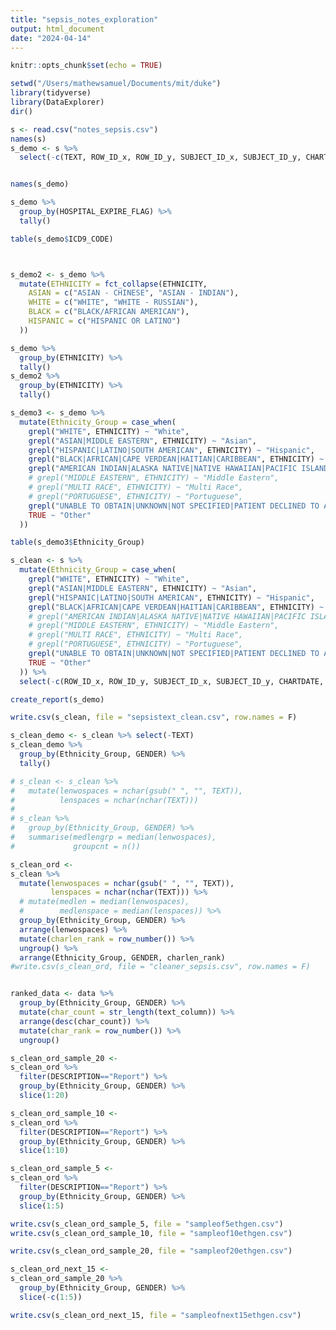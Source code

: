 ```yaml
---
title: "sepsis_notes_exploration"
output: html_document
date: "2024-04-14"
---
```


```r
knitr::opts_chunk$set(echo = TRUE)
```

```r
setwd("/Users/mathewsamuel/Documents/mit/duke")
library(tidyverse)
library(DataExplorer)
dir()
```

```r
s <- read.csv("notes_sepsis.csv")
names(s)
s_demo <- s %>%
  select(-c(TEXT, ROW_ID_x, ROW_ID_y, SUBJECT_ID_x, SUBJECT_ID_y, CHARTDATE, CHARTTIME, STORETIME, CATEGORY, ISERROR, CGID)) 


names(s_demo)
```

```r
s_demo %>%
  group_by(HOSPITAL_EXPIRE_FLAG) %>%
  tally()
```

```r
table(s_demo$ICD9_CODE)



s_demo2 <- s_demo %>%
  mutate(ETHNICITY = fct_collapse(ETHNICITY,
    ASIAN = c("ASIAN - CHINESE", "ASIAN - INDIAN"),
    WHITE = c("WHITE", "WHITE - RUSSIAN"),
    BLACK = c("BLACK/AFRICAN AMERICAN"),
    HISPANIC = c("HISPANIC OR LATINO")
  ))

s_demo %>%
  group_by(ETHNICITY) %>%
  tally()
s_demo2 %>%
  group_by(ETHNICITY) %>%
  tally()

s_demo3 <- s_demo %>%
  mutate(Ethnicity_Group = case_when(
    grepl("WHITE", ETHNICITY) ~ "White",
    grepl("ASIAN|MIDDLE EASTERN", ETHNICITY) ~ "Asian",
    grepl("HISPANIC|LATINO|SOUTH AMERICAN", ETHNICITY) ~ "Hispanic",
    grepl("BLACK|AFRICAN|CAPE VERDEAN|HAITIAN|CARIBBEAN", ETHNICITY) ~ "Black",
    grepl("AMERICAN INDIAN|ALASKA NATIVE|NATIVE HAWAIIAN|PACIFIC ISLANDER", ETHNICITY) ~ "Native",
    # grepl("MIDDLE EASTERN", ETHNICITY) ~ "Middle Eastern",
    # grepl("MULTI RACE", ETHNICITY) ~ "Multi Race",
    # grepl("PORTUGUESE", ETHNICITY) ~ "Portuguese",
    grepl("UNABLE TO OBTAIN|UNKNOWN|NOT SPECIFIED|PATIENT DECLINED TO ANSWER", ETHNICITY) ~ "Unknown",
    TRUE ~ "Other"
  ))

table(s_demo3$Ethnicity_Group)
```

```r
s_clean <- s %>%
  mutate(Ethnicity_Group = case_when(
    grepl("WHITE", ETHNICITY) ~ "White",
    grepl("ASIAN|MIDDLE EASTERN", ETHNICITY) ~ "Asian",
    grepl("HISPANIC|LATINO|SOUTH AMERICAN", ETHNICITY) ~ "Hispanic",
    grepl("BLACK|AFRICAN|CAPE VERDEAN|HAITIAN|CARIBBEAN", ETHNICITY) ~ "Black",
    # grepl("AMERICAN INDIAN|ALASKA NATIVE|NATIVE HAWAIIAN|PACIFIC ISLANDER", ETHNICITY) ~ "Native",
    # grepl("MIDDLE EASTERN", ETHNICITY) ~ "Middle Eastern",
    # grepl("MULTI RACE", ETHNICITY) ~ "Multi Race",
    # grepl("PORTUGUESE", ETHNICITY) ~ "Portuguese",
    grepl("UNABLE TO OBTAIN|UNKNOWN|NOT SPECIFIED|PATIENT DECLINED TO ANSWER", ETHNICITY) ~ "Unknown",
    TRUE ~ "Other"
  )) %>%
  select(-c(ROW_ID_x, ROW_ID_y, SUBJECT_ID_x, SUBJECT_ID_y, CHARTDATE, CHARTTIME, STORETIME, CATEGORY, ISERROR, CGID)) 
```


```r
create_report(s_demo)

write.csv(s_clean, file = "sepsistext_clean.csv", row.names = F)
```


```r
s_clean_demo <- s_clean %>% select(-TEXT)
s_clean_demo %>%
  group_by(Ethnicity_Group, GENDER) %>%
  tally()
```

```r
# s_clean <- s_clean %>%
#   mutate(lenwospaces = nchar(gsub(" ", "", TEXT)),
#          lenspaces = nchar(nchar(TEXT)))
# 
# s_clean %>%
#   group_by(Ethnicity_Group, GENDER) %>%
#   summarise(medlengrp = median(lenwospaces),
#             groupcnt = n())

s_clean_ord <-
s_clean %>%
  mutate(lenwospaces = nchar(gsub(" ", "", TEXT)),
         lenspaces = nchar(nchar(TEXT))) %>%
  # mutate(medlen = median(lenwospaces),
  #        medlenspace = median(lenspaces)) %>%
  group_by(Ethnicity_Group, GENDER) %>%
  arrange(lenwospaces) %>%
  mutate(charlen_rank = row_number()) %>%
  ungroup() %>%
  arrange(Ethnicity_Group, GENDER, charlen_rank)
#write.csv(s_clean_ord, file = "cleaner_sepsis.csv", row.names = F)


ranked_data <- data %>%
  group_by(Ethnicity_Group, GENDER) %>%
  mutate(char_count = str_length(text_column)) %>%
  arrange(desc(char_count)) %>%
  mutate(char_rank = row_number()) %>%
  ungroup()

s_clean_ord_sample_20 <-
s_clean_ord %>%
  filter(DESCRIPTION=="Report") %>%
  group_by(Ethnicity_Group, GENDER) %>%
  slice(1:20)

s_clean_ord_sample_10 <-
s_clean_ord %>%
  filter(DESCRIPTION=="Report") %>%
  group_by(Ethnicity_Group, GENDER) %>%
  slice(1:10)

s_clean_ord_sample_5 <-
s_clean_ord %>%
  filter(DESCRIPTION=="Report") %>%
  group_by(Ethnicity_Group, GENDER) %>%
  slice(1:5)

write.csv(s_clean_ord_sample_5, file = "sampleof5ethgen.csv")
write.csv(s_clean_ord_sample_10, file = "sampleof10ethgen.csv")

write.csv(s_clean_ord_sample_20, file = "sampleof20ethgen.csv")

s_clean_ord_next_15 <-
s_clean_ord_sample_20 %>%
  group_by(Ethnicity_Group, GENDER) %>%
  slice(-c(1:5))

write.csv(s_clean_ord_next_15, file = "sampleofnext15ethgen.csv")

```

